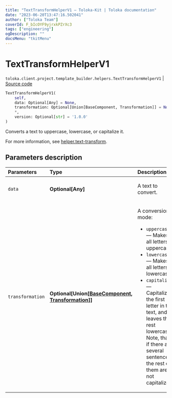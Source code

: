 ```yaml
---
title: "TextTransformHelperV1 — Toloka-Kit | Toloka documentation"
date: "2023-06-20T13:47:16.502041"
author: ["Toloka Team"]
coverId: F_bIcOYF9yjrxkPZrXc3
tags: ["engineering"]
ogDescription: ""
docsMenu: "tkitMenu"
---
```


# TextTransformHelperV1

`toloka.client.project.template_builder.helpers.TextTransformHelperV1` | [Source code](https://github.com/Toloka/toloka-kit/blob/v1.2.0/src/client/project/template_builder/helpers.py#L187)

```python
TextTransformHelperV1(
    self,
    data: Optional[Any] = None,
    transformation: Optional[Union[BaseComponent, Transformation]] = None,
    *,
    version: Optional[str] = '1.0.0'
)
```

Converts a text to uppercase, lowercase, or capitalize it.

For more information, see [helper.text-transform](/docs/template-builder/reference/helper.text-transform).

## Parameters description

| Parameters | Type | Description |
| :----------| :----| :-----------|
`data`|**Optional\[Any\]**|<p>A text to convert.</p>
`transformation`|**Optional\[Union\[[BaseComponent](/docs/toloka-kit/reference/toloka.client.project.template_builder.base.BaseComponent), [Transformation](/docs/toloka-kit/reference/toloka.client.project.template_builder.helpers.TextTransformHelperV1.Transformation)\]\]**|<p>A conversion mode:</p> <ul> <li>`uppercase` — Makes all letters uppercase.</li> <li>`lowercase` — Makes all letters lowercase.</li> <li>`capitalize` — Capitalizes the first letter in the text, and leaves the rest lowercase. Note, that if there are several sentences, the rest of them are not capitalized.</li> </ul>